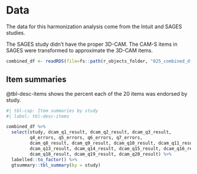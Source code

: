 

# Data

The data for this harmonization analysis come from the Intuit and SAGES studies.

The SAGES study didn't have the proper 3D-CAM.  The CAM-S items in SAGES were transformed to approximate the 3D-CAM items.

```r

combined_df <- readRDS(file=fs::path(r_objects_folder, "025_combined_df.rds"))
```

## Item summaries

@tbl-desc-items shows the percent each of the 20 items was endorsed by study.

```r
#| tbl-cap: Item summaries by study
#| label: tbl-desc-items

combined_df %>%
  select(study, dcam_q1_result, dcam_q2_result, dcam_q3_result,
         q4_errors, q5_errors, q6_errors, q7_errors,
         dcam_q8_result, dcam_q9_result, dcam_q10_result, dcam_q11_result, dcam_q12_result,
         dcam_q13_result, dcam_q14_result, dcam_q15_result, dcam_q16_result, dcam_q17_result,
         dcam_q18_result, dcam_q19_result, dcam_q20_result) %>%
  labelled::to_factor() %>%
  gtsummary::tbl_summary(by = study)


```
